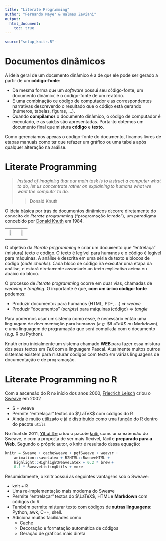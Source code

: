```yaml
---
title: "Literate Programming"
author: "Fernando Mayer & Walmes Zeviani"
output:
  html_document:
    toc: true
---
```


```r
source("setup_knitr.R")
```

# Documentos dinâmicos

A ideia geral de um documento dinâmico é a de que ele pode ser gerado a
partir de um **código-fonte**:

- Da mesma forma que um *software* possui seu código-fonte, um documento
  dinâmico é o código-fonte de um relatório.
- É uma combinação de código de computador e as correspondentes
  narrativas descrevendo o resultado que o código está gerando (números,
  tabelas, figuras, ...).
- Quando **compilamos** o documento dinâmico, o código de computador é
  executado, e as saídas são apresentadas. Portanto obtemos um documento
  final que mistura **código** e **texto**.

Como gerenciamos apenas o código-fonte do documento, ficamos livres de
etapas manuais como ter que refazer um gráfico ou uma tabela após
qualquer alteração na análise.

# Literate Programming

> *Instead of imagining that our main task is to instruct a computer what
> to do, let us concentrate rather on explaining to humans what we want
> the computer to do.*
>
> > Donald Knuth

O ideia básica por trás de documentos dinâmicos decorre diretamente do
conceito de *literate programming* ("programação letrada"), um paradigma
concebido por [Donald Knuth][] em 1984.

<table>
<tr>
<td align="center"><img src="img/knuth.jpg" style="float: center; width: 50%; margin-right: 1%; margin-bottom: 0.5em;"></td>
<td align="center"><img src="img/Literate_Programming_book_cover.jpg" style="float: center; width: 50%; margin-right: 1%; margin-bottom: 0.5em;"></td>
</tr>
</table>

O objetivo da *literate programming* é criar um documento que
"entrelaça" (mistura) texto e código. O texto é legível para humanos e o
código é legível para máquinas. A análise é descrita em uma séria de
texto e blocos de código (*code chunks*). Cada bloco de código irá
executar uma etapa da análise, e estará diretamente associado ao texto
explicativo acima ou abaixo do bloco.

<!-- - O conceito é o de misturar **literatura** (o texto em uma -->
<!--   linguagem humana) com **códigos de programação**, tornando claro cada -->
<!--   etapa de um programa e/ou análise -->

O processo de *literate programming* ocorre em duas vias, chamadas de
*weaving* e *tangling*. O importante é que, **com um único
código-fonte** podemos:

- Produzir documentos para humanos (HTML, PDF, ...) &rArr; *weave*
- Produzir "documentos" (*scripts*) para máquinas (código) &rArr;
  *tangle*

Para podermos usar um sistema como esse, é necessário então uma
linguagem de documentação para humanos (*e.g.* $\LaTeX$ ou Markdown), e
uma linguagem de programação que será compilada com o documento (*e.g.*
R ou Python).

Knuth criou inicialmente um sistema chamado **WEB** para fazer essa
mistura dos seus textos em $TeX$ com a linguagem Pascal. Atualmente
muitos outros sistemas existem para misturar códigos com texto em várias
linguagens de documentação e de programação.

# Literate Programming no R

Com a ascensão do R no início dos anos 2000, [Friedrich Leisch] criou
o [Sweave] em 2002

- S + weave
- Permite "entrelaçar" textos do $\LaTeX$ com códigos do R
- Ainda é muito utilizado e já é distribuído como uma função do R
  dentro do pacote `utils`

No final de 2011, [Yihui Xie] criou o pacote [knitr] como uma extensão
do Sweave, e com a proposta de ser mais flexível, fácil e **preparado
para a Web**. Segundo o próprio autor, o knitr é resultado dessa
equação:

```r
knitr = Sweave + cacheSweave + pgfSweave + weaver +
    animation::saveLatex + R2HTML::RweaveHTML +
    highlight::HighlightWeaveLatex + 0.2 * brew +
    0.1 * SweaveListingUtils + more
```

Resumidamente, o knitr possui as seguintes vantagens sob o Sweave:

- knit + R
- Uma re-implementação mais moderna do Sweave
- Permite "entrelaçar" textos do $\LaTeX$, HTML e **Markdown** com
  códigos do R
- Também permite misturar texto com códigos de **outras linguagens**:
  Python, awk, C++, shell.
- Adiciona muitas facilidades como
	- Cache
	- Decoração e formatação automática de códigos
	- Geração de gráficos mais direta


<!-- links -->

[Donald Knuth]: https://en.wikipedia.org/wiki/Donald_Knuth
[MathJax]: http://www.mathjax.org
[Dingus]: http://daringfireball.net/projects/markdown/dingus
[Markdown]: http://daringfireball.net/projects/markdown
[rmarkdown]: http://rmarkdown.rstudio.com
[Friedrich Leisch]: http://www.statistik.lmu.de/~leisch
[Sweave]: https://www.statistik.lmu.de/~leisch/Sweave
[Yihui Xie]: http://yihui.name/
[knitr]: http://yihui.name/knitr
[Pandoc]: http://pandoc.org/
[YAML]: http://yaml.org/
[linguagem de marcação]: https://pt.wikipedia.org/wiki/Linguagem_de_marcação/
